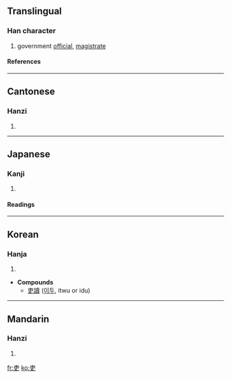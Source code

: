 {{see|吏}}

==Translingual==
===Han character===
{{Han char|rn=30|rad=口|as=03|sn=6|four=5000<sub>6</sub>|canj=十中大 (JLK)}}
# government [[official]], [[magistrate]]
====References====
{{Han ref|kx=0176.020|dkj=03299|dj=0393.020|hdz=10018.030|uh=540F|ud=21519|bh=A64F|bd=42575}}
----
==Cantonese==
===Hanzi===
{{yue-hanzi|jyut=|y=lei6}}
# {{defn|Cantonese}}
----
==Japanese==

===Kanji===
{{ja-kanji|grade=c|rs=口03}}
# {{defn|Japanese}} 
====Readings====
{{ja-readings|on=[[り]] (ri)|kun=[[つかさ]] (tsukasa)}}
----
==Korean==
===Hanja===
{{ko-hanja|hangeul=[[리]]|rv=ri|mr=ri}}
# {{defn|Korean}}

* '''Compounds'''
** [[吏讀]] ([[이두]], itwu or idu)
----
==Mandarin==
===Hanzi===
{{cmn-hanzi|pin=[[lì]] ([[li4]])|wg=li<sup>4</sup>}}
# {{defn|Mandarin}}

[[fr:吏]]
[[ko:吏]]